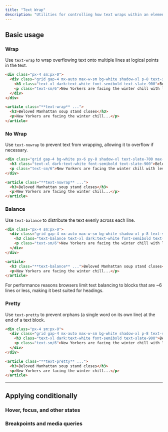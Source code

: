 ```yaml
---
title: "Text Wrap"
description: "Utilities for controlling how text wraps within an element."
---
```




## Basic usage

### Wrap

Use `text-wrap` to wrap overflowing text onto multiple lines at logical points in the text.

```html {{ example: { p: 'none' } }}
<div class="px-4 sm:px-0">
  <div class="grid gap-4 mx-auto max-w-sm bg-white shadow-xl p-8 text-slate-700 dark:bg-slate-800 dark:text-slate-400 text-wrap">
    <h3 class="text-xl dark:text-white font-semibold text-slate-900">Beloved Manhattan soup stand closes</h3>
    <p class="text-sm/6">New Yorkers are facing the winter chill with less warmth this year as the city's most revered soup stand unexpectedly shutters, following a series of events that have left the community puzzled.</p>
  </div>
</div>
```

```html
<article class="**text-wrap** ...">
  <h3>Beloved Manhattan soup stand closes</h3>
  <p>New Yorkers are facing the winter chill...</p>
</article>
```

### No Wrap

Use `text-nowrap` to prevent text from wrapping, allowing it to overflow if necessary.

```html {{ example: { p: 'none' } }}
<div class="grid gap-4 bg-white px-6 py-8 shadow-xl text-slate-700 max-w-sm mx-auto overflow-auto dark:bg-slate-800 dark:text-slate-400 text-nowrap">
  <h3 class="text-xl dark:text-white font-semibold text-slate-900">Beloved Manhattan soup stand closes</h3>
  <p class="text-sm/6">New Yorkers are facing the winter chill with less warmth this year as the city's most revered soup stand unexpectedly shutters, following a series of events that have left the community puzzled.</p>
</div>
```

```html
<article class="**text-nowrap** ...">
  <h3>Beloved Manhattan soup stand closes</h3>
  <p>New Yorkers are facing the winter chill...</p>
</article>
```

### Balance

Use `text-balance` to distribute the text evenly across each line.

```html {{ example: { p: 'none' } }}
<div class="px-4 sm:px-0">
  <div class="grid gap-4 mx-auto max-w-sm bg-white shadow-xl p-8 text-slate-700 dark:bg-slate-800 dark:text-slate-400">
    <h3 class="text-balance text-xl dark:text-white font-semibold text-slate-900">Beloved Manhattan soup stand closes</h3>
    <p class="text-sm/6">New Yorkers are facing the winter chill with less warmth this year as the city's most revered soup stand unexpectedly shutters, following a series of events that have left the community puzzled.</p>
  </div>
</div>
```

```html
<article>
  <h3 class="**text-balance** ...">Beloved Manhattan soup stand closes</h3>
  <p>New Yorkers are facing the winter chill...</p>
</article>
```

For performance reasons browsers limit text balancing to blocks that are ~6 lines or less, making it best suited for headings.

### Pretty

Use `text-pretty` to prevent orphans (a single word on its own line) at the end of a text block.

```html {{ example: { p: 'none' } }}
<div class="px-4 sm:px-0">
  <div class="grid gap-4 mx-auto max-w-sm bg-white shadow-xl p-8 text-slate-700 dark:bg-slate-800 dark:text-slate-400 text-pretty">
    <h3 class="text-xl dark:text-white font-semibold text-slate-900">Beloved Manhattan soup stand closes</h3>
    <p class="text-sm/6">New Yorkers are facing the winter chill with less warmth this year as the city's most revered soup stand unexpectedly shutters, following a series of events that have left the community puzzled.</p>
  </div>
</div>
```

```html
<article class="**text-pretty** ...">
  <h3>Beloved Manhattan soup stand closes</h3>
  <p>New Yorkers are facing the winter chill...</p>
</article>
```

---

## <Heading ignore>Applying conditionally</Heading>

### <Heading ignore>Hover, focus, and other states</Heading>

<HoverFocusAndOtherStates defaultClass="text-wrap" featuredClass="text-balance" element="h1" />

### <Heading ignore>Breakpoints and media queries</Heading>

<BreakpointsAndMediaQueries defaultClass="text-wrap" featuredClass="text-balance" element="h1" />

